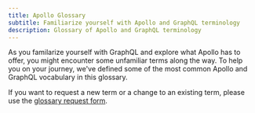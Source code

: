 ```yaml
---
title: Apollo Glossary
subtitle: Familiarize yourself with Apollo and GraphQL terminology
description: Glossary of Apollo and GraphQL terminology
---
```



As you familarize yourself with GraphQL and explore what Apollo has to offer, you might encounter some unfamiliar terms along the way. To help you on your journey, we've defined some of the most common Apollo and GraphQL vocabulary in this glossary.

If you want to request a new term or a change to an existing term, please use the [glossary request form](https://forms.gle/qoTHxX9ut9bTYdQD6).

<GlossaryPage />

